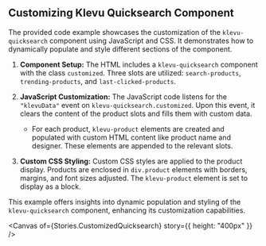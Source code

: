 
<Meta of={Stories} />

## Customizing Klevu Quicksearch Component

The provided code example showcases the customization of the `klevu-quicksearch` component using JavaScript and CSS. It
demonstrates how to dynamically populate and style different sections of the component.

1. **Component Setup:** The HTML includes a `klevu-quicksearch` component with the class `customized`. Three slots are
   utilized: `search-products`, `trending-products`, and `last-clicked-products`.

2. **JavaScript Customization:** The JavaScript code listens for the `"klevuData"` event on
   `klevu-quicksearch.customized`. Upon this event, it clears the content of the product slots and fills them with
   custom data.

   - For each product, `klevu-product` elements are created and populated with custom HTML content like product name and
     designer. These elements are appended to the relevant slots.

3. **Custom CSS Styling:** Custom CSS styles are applied to the product display. Products are enclosed in `div.product`
   elements with borders, margins, and font sizes adjusted. The `klevu-product` element is set to display as a block.

This example offers insights into dynamic population and styling of the `klevu-quicksearch` component, enhancing its
customization capabilities.

<Canvas of={Stories.CustomizedQuicksearch} story={{ height: "400px" }} />
